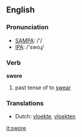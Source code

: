 ==English==

===Pronunciation===
*[[w:SAMPA|SAMPA]]: /'/
*[[w:IPA|IPA]]: /'swoɻ/

===Verb===
'''swore'''

# past tense of to [[swear]]

===Translations===
*Dutch: [[vloekte]], [[vloekten]]

[[it:swore]]